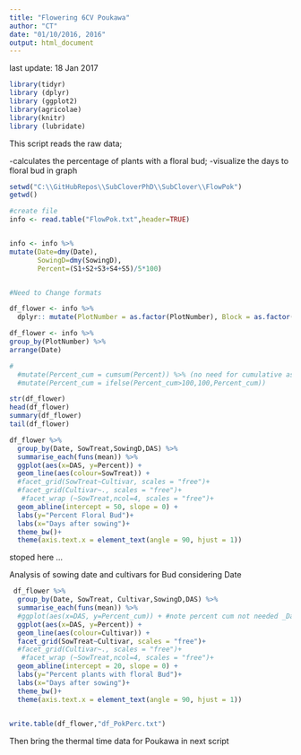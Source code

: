 ```yaml
---
title: "Flowering 6CV Poukawa"
author: "CT"
date: "01/10/2016, 2016"
output: html_document
---
```

last update: 18 Jan 2017

```r
library(tidyr)
library (dplyr)
library (ggplot2)
library(agricolae)
library(knitr)
library (lubridate)

```

This script reads the raw data;

-calculates the percentage of plants with a floral bud;
-visualize the days to floral bud in graph

```r
setwd("C:\\GitHubRepos\\SubCloverPhD\\SubClover\\FlowPok")
getwd()

#create file
info <- read.table("FlowPok.txt",header=TRUE)


info <- info %>%
mutate(Date=dmy(Date),
       SowingD=dmy(SowingD), 
       Percent=(S1+S2+S3+S4+S5)/5*100)


#Need to Change formats 

df_flower <- info %>%
  dplyr:: mutate(PlotNumber = as.factor(PlotNumber), Block = as.factor(Block),DAS = as.numeric(DAS))

df_flower <- info %>%
group_by(PlotNumber) %>%
arrange(Date) 

#
  #mutate(Percent_cum = cumsum(Percent)) %>% (no need for cumulative as data was already cumulative from the field notes )
  #mutate(Percent_cum = ifelse(Percent_cum>100,100,Percent_cum))

str(df_flower)
head(df_flower)
summary(df_flower)
tail(df_flower)


```


```r

df_flower %>%
  group_by(Date, SowTreat,SowingD,DAS) %>%
  summarise_each(funs(mean)) %>%
  ggplot(aes(x=DAS, y=Percent)) + 
  geom_line(aes(colour=SowTreat)) +
  #facet_grid(SowTreat~Cultivar, scales = "free")+
  #facet_grid(Cultivar~., scales = "free")+
   #facet_wrap (~SowTreat,ncol=4, scales = "free")+
  geom_abline(intercept = 50, slope = 0) +
  labs(y="Percent Floral Bud")+
  labs(x="Days after sowing")+
  theme_bw()+
  theme(axis.text.x = element_text(angle = 90, hjust = 1))

```


stoped here ...

Analysis of sowing date and cultivars for Bud considering Date 

```r

 df_flower %>%
  group_by(Date, SowTreat, Cultivar,SowingD,DAS) %>%
  summarise_each(funs(mean)) %>%
  #ggplot(aes(x=DAS, y=Percent_cum)) + #note percent cum not needed _Data already formated in excel (S4 onward)
  ggplot(aes(x=DAS, y=Percent)) +
  geom_line(aes(colour=Cultivar)) +
  facet_grid(SowTreat~Cultivar, scales = "free")+
  #facet_grid(Cultivar~., scales = "free")+
   #facet_wrap (~SowTreat,ncol=4, scales = "free")+
  geom_abline(intercept = 20, slope = 0) +
  labs(y="Percent plants with floral Bud")+
  labs(x="Days after sowing")+
  theme_bw()+
  theme(axis.text.x = element_text(angle = 90, hjust = 1))
 

write.table(df_flower,"df_PokPerc.txt")

```

Then bring the thermal time data for Poukawa in next script 

